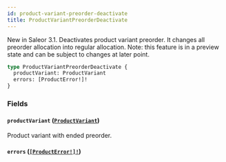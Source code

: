 ```yaml
---
id: product-variant-preorder-deactivate
title: ProductVariantPreorderDeactivate
---
```


New in Saleor 3.1. Deactivates product variant preorder. It changes all preorder allocation into regular allocation. Note: this feature is in a preview state and can be subject to changes at later point.

```graphql
type ProductVariantPreorderDeactivate {
  productVariant: ProductVariant
  errors: [ProductError!]!
}
```

### Fields

#### `productVariant` ([`ProductVariant`](../../../developer/api-reference/objects/product-variant))

Product variant with ended preorder.

#### `errors` ([`[ProductError!]!`](../../../developer/api-reference/objects/product-error))
